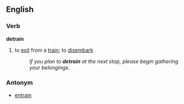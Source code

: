 ==English==
=== Verb ===
'''detrain'''

#to [[exit]] from a [[train]]; to [[disembark]]
#:''If you plan to '''detrain''' at the next stop, please begin gathering your belongings.''

=== Antonym ===

* [[entrain]]